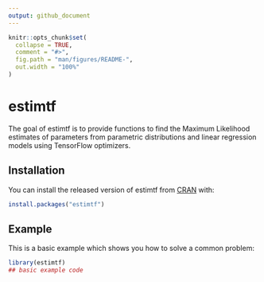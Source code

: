 ```yaml
---
output: github_document
---
```


<!-- README.md is generated from README.Rmd. Please edit that file -->

```r
knitr::opts_chunk$set(
  collapse = TRUE,
  comment = "#>",
  fig.path = "man/figures/README-",
  out.width = "100%"
)
```

# estimtf

<!-- badges: start -->
<!-- badges: end -->

The goal of estimtf is to provide functions to find the Maximum Likelihood estimates 
of parameters from parametric distributions and linear regression models using TensorFlow optimizers.

## Installation

You can install the released version of estimtf from [CRAN](https://CRAN.R-project.org) with:

``` r
install.packages("estimtf")
```

## Example

This is a basic example which shows you how to solve a common problem:

```r
library(estimtf)
## basic example code
```

